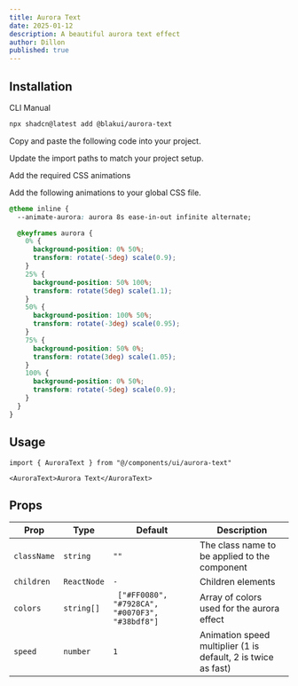 ```yaml
---
title: Aurora Text
date: 2025-01-12
description: A beautiful aurora text effect
author: Dillon
published: true
---
```


<ComponentPreview name="aurora-text-demo" />

## Installation

<Tabs defaultValue="cli">

<TabsList>
  <TabsTrigger value="cli">CLI</TabsTrigger>
  <TabsTrigger value="manual">Manual</TabsTrigger>
</TabsList>
<TabsContent value="cli">

```bash
npx shadcn@latest add @blakui/aurora-text
```

</TabsContent>

<TabsContent value="manual">

<Steps>

<Step>Copy and paste the following code into your project.</Step>

<ComponentSource name="aurora-text" />

<Step>Update the import paths to match your project setup.</Step>

<Step>Add the required CSS animations</Step>

Add the following animations to your global CSS file.

```css title="app/globals.css" showLineNumbers {2, 4-25}
@theme inline {
  --animate-aurora: aurora 8s ease-in-out infinite alternate;

  @keyframes aurora {
    0% {
      background-position: 0% 50%;
      transform: rotate(-5deg) scale(0.9);
    }
    25% {
      background-position: 50% 100%;
      transform: rotate(5deg) scale(1.1);
    }
    50% {
      background-position: 100% 50%;
      transform: rotate(-3deg) scale(0.95);
    }
    75% {
      background-position: 50% 0%;
      transform: rotate(3deg) scale(1.05);
    }
    100% {
      background-position: 0% 50%;
      transform: rotate(-5deg) scale(0.9);
    }
  }
}
```

</Steps>

</TabsContent>

</Tabs>

## Usage

```tsx showLineNumbers
import { AuroraText } from "@/components/ui/aurora-text"
```

```tsx showLineNumbers
<AuroraText>Aurora Text</AuroraText>
```

## Props

| Prop        | Type        | Default                                         | Description                                                   |
| ----------- | ----------- | ----------------------------------------------- | ------------------------------------------------------------- |
| `className` | `string`    | `""`                                            | The class name to be applied to the component                 |
| `children`  | `ReactNode` | `-`                                             | Children elements                                             |
| `colors`    | `string[]`  | ` ["#FF0080", "#7928CA", "#0070F3", "#38bdf8"]` | Array of colors used for the aurora effect                    |
| `speed`     | `number`    | `1`                                             | Animation speed multiplier (1 is default, 2 is twice as fast) |
